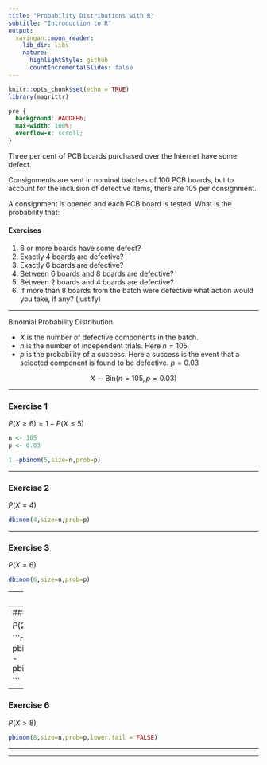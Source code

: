 ```yaml
---
title: "Probability Distributions with R"
subtitle: "Introduction to R"
output:
  xaringan::moon_reader:
    lib_dir: libs
    nature:
      highlightStyle: github
      countIncrementalSlides: false
---
```



```r
knitr::opts_chunk$set(echo = TRUE)
library(magrittr)
```

```css
pre {
  background: #ADD8E6;
  max-width: 100%;
  overflow-x: scroll;
}
```

Three per cent of PCB boards purchased over the Internet have some defect.

Consignments are sent in nominal batches of 100 PCB boards, but to account for the inclusion of defective items, there are 105 per consignment.

A consignment is opened and each PCB board is tested.
What is the probability that:

#### Exercises
1.  6 or more boards have some defect?
2.  Exactly 4 boards are defective?
3.  Exactly 6 boards are defective?
4.  Between 6 boards and 8 boards are defective?
4.  Between 2 boards and 4 boards are defective?
6.  If more than 8 boards from the batch were defective what action would you take, if any? (justify)
 
---

Binomial Probability Distribution

* $X$ is the number of defective components in the batch.
* $n$ is the number of independent trials. Here $n=105$.
* $p$ is the probability of a success. Here a success is the event that a selected component is found to be defective. $p=0.03$


$$X \sim \mbox{Bin}(n=105,p=0.03)$$

---

 
### Exercise 1

$P(X\geq 6) = 1 - P(X\leq 5)$

```r
n <- 105
p <- 0.03

1 -pbinom(5,size=n,prob=p)
```

---

### Exercise 2

$P(X=4)$

```r
dbinom(4,size=n,prob=p)

```

---

### Exercise 3

$P( X = 6)$

```r
dbinom(6,size=n,prob=p) 

```


---
### Exercise 4

$P( 6\leq X \leq 8$)

```r
pbinom(8,size=n,prob=p) - pbinom(5,size=n,prob=p)

```

---
### Exercise 5

$P( 2\leq X \leq 4$)

```r
pbinom(4,size=n,prob=p) - pbinom(1,size=n,prob=p)

```

---

### Exercise 6

$P(X > 8)$


```r
pbinom(8,size=n,prob=p,lower.tail = FALSE)

```

---


---